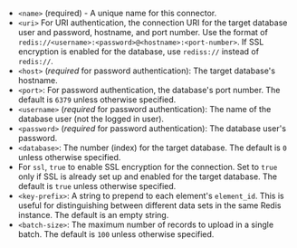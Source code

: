- `<name>` (required) - A unique name for this connector.
- `<uri>` For URI authentication, the connection URI for the target database user and password, hostname, and port number. Use the format of `redis://<username>:<password>@<hostname>:<port-number>`. If SSL encryption is enabled for the database, use `rediss://` instead of `redis://`.
- `<host>` (_required_ for password authentication): The target database's hostname.
- `<port>`: For password authentication, the database's port number. The default is `6379` unless otherwise specified.
- `<username>` (_required_ for password authentication): The name of the database user (not the logged in user).
- `<password>` (_required_ for password authentication): The database user's password.
- `<database>`: The number (index) for the target database. The default is `0` unless otherwise specified.
- For `ssl`, `true` to enable SSL encryption for the connection. Set to `true` only if SSL is already set up and enabled for the target database. The default is `true` unless otherwise specified.
- `<key-prefix>`: A string to prepend to each element's `element_id`. This is useful for distinguishing between different data sets in the same Redis instance. The default is an empty string.
- `<batch-size>`: The maximum number of records to upload in a single batch. The default is `100` unless otherwise specified.